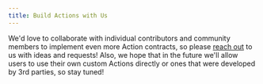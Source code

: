 ```yaml
---
title: Build Actions with Us
---
```


We'd love to collaborate with individual contributors and community members to implement even more Action contracts, so please [reach out](https://t.me/otimlabs) to us with ideas and requests! Also, we hope that in the future we'll allow users to use their own custom Actions directly or ones that were developed by 3rd parties, so stay tuned!

